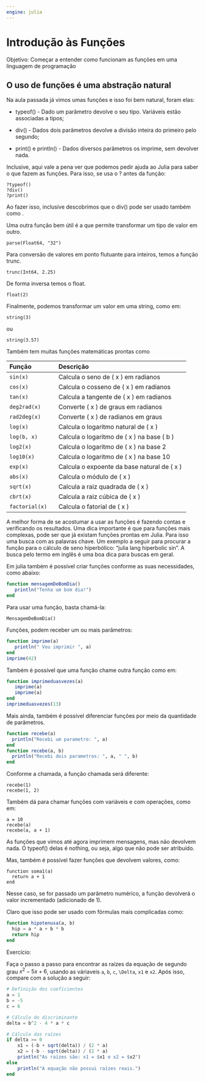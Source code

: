 ```yaml
---
engine: julia
---
```

# Introdução às Funções

Objetivo: Começar a entender como funcionam as funções em uma linguagem de programação

## O uso de funções é uma abstração natural

Na aula passada já vimos umas funções e isso foi bem natural, foram elas:

- typeof() - Dado um parâmetro devolve o seu tipo. Variáveis estão
  associadas a tipos;
- div() - Dados dois parâmetros devolve a divisão inteira do primeiro pelo segundo;

- print() e println() - Dados diversos parâmetros os imprime, sem devolver nada.

Inclusive, aqui vale a pena ver que podemos pedir ajuda ao Julia para saber o que fazem as
funções. Para isso, se usa o ? antes da função:

```
?typeof()
?div()
?print()
```



Ao fazer isso, inclusive descobrimos que o div() pode ser usado também como \div.

Uma outra função bem útil é a que permite transformar um tipo de valor em outro.

```
parse(Float64, "32")
```



Para conversão de valores em ponto flutuante para inteiros, temos a função trunc.

```
trunc(Int64, 2.25)
```


De forma inversa temos o float.

```
float(2)
``` 


Finalmente, podemos transformar um valor em uma string, como em:

```
string(3)
```



ou

```
string(3.57)
```


Também tem muitas funções matemáticas prontas como

| Função            | Descrição                                          |
|:------------------|:--------------------------------------------------|
| `sin(x)`          | Calcula o seno de \( x \) em radianos            |
| `cos(x)`          | Calcula o cosseno de \( x \) em radianos         |
| `tan(x)`          | Calcula a tangente de \( x \) em radianos        |
| `deg2rad(x)`      | Converte \( x \) de graus em radianos            |
| `rad2deg(x)`      | Converte \( x \) de radianos em graus            |
| `log(x)`          | Calcula o logaritmo natural de \( x \)           |
| `log(b, x)`       | Calcula o logaritmo de \( x \) na base \( b \)   |
| `log2(x)`         | Calcula o logaritmo de \( x \) na base 2         |
| `log10(x)`        | Calcula o logaritmo de \( x \) na base 10        |
| `exp(x)`          | Calcula o expoente da base natural de \( x \)    |
| `abs(x)`          | Calcula o módulo de \( x \)                       |
| `sqrt(x)`         | Calcula a raiz quadrada de \( x \)                |
| `cbrt(x)`         | Calcula a raiz cúbica de \( x \)                  |
| `factorial(x)`    | Calcula o fatorial de \( x \)                     |


A melhor forma de se acostumar a usar as funções é fazendo contas e
verificando os resultados. Uma dica importante é que para funções mais
complexas, pode ser que já existam funções prontas em Julia. Para isso
uma busca com as palavras chave. Um exemplo a seguir para procurar a função
para o cálculo de seno hiperbólico: "julia lang hiperbolic sin". A busca pelo
termo em inglês é uma boa dica para buscas em geral.

Em julia também é possível criar funções conforme as suas necessidades, como abaixo:

```julia
function mensagemDeBomDia()
   println("Tenha um bom dia!")
end
```

Para usar uma função, basta chamá-la:


```
MensagemDeBomDia()
```

Funções, podem receber um ou mais parâmetros:

```julia
function imprime(a)
   println(" Vou imprimir ", a)
end
imprime(42)
```

Também é possível que uma função chame outra função como em:

```julia
function imprimeduasvezes(a)
   imprime(a)
   imprime(a)
end
imprimeduasvezes(13)
```


Mais ainda, também é possível diferenciar funções por meio da quantidade
de parâmetros.

```julia
function recebe(a)
  println("Recebi um parametro: ", a)
end
function recebe(a, b)
  println("Recebi dois parametros: ", a, " ", b)
end
```


Conforme a chamada, a função chamada será diferente:

```
recebe(1)
recebe(1, 2)
```


Também dá para chamar funções com variáveis e com operações, como
em:

```
a = 10
recebe(a)
recebe(a, a + 1)
```


As funções que vimos até agora imprimem mensagens, mas não devolvem nada.
O typeof() delas é nothing, ou seja, algo que não pode ser atribuído.

Mas, também é possível fazer funções que devolvem valores, como:

```
function soma1(a)
  return a + 1
end
```

Nesse caso, se for passado um parâmetro numérico, a função devolverá o valor
incrementado (adicionado de 1).

Claro que isso pode ser usado com fórmulas mais complicadas como:

```julia
function hipotenusa(a, b)
  hip = a * a + b * b
  return hip
end
```

Exercício:

Faça o passo a passo para encontrar as raízes da equação de segundo grau $x^2 - 5 x + 6$, usando
as váriaveis `a`, `b`, `c`, `\Delta`, `x1` e `x2`. Após isso, compare com a solução a seguir:

```julia

# Definição dos coeficientes
a = 1
b = -5
c = 6

# Cálculo do discriminante
delta = b^2 - 4 * a * c

# Cálculo das raízes
if delta >= 0
    x1 = (-b + sqrt(delta)) / (2 * a)
    x2 = (-b - sqrt(delta)) / (2 * a)
    println("As raízes são: x1 = $x1 e x2 = $x2")
else
    println("A equação não possui raízes reais.")
end

```

